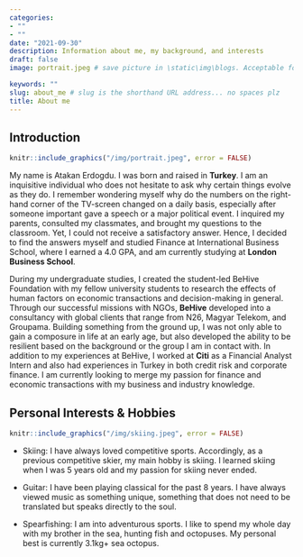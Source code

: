 ```yaml
---
categories:  
- ""    
- ""
date: "2021-09-30"
description: Information about me, my background, and interests
draft: false
image: portrait.jpeg # save picture in \static\img\blogs. Acceptable formats= jpg, jpeg, or png . Your iPhone pics wont work

keywords: ""
slug: about_me # slug is the shorthand URL address... no spaces plz
title: About me
---
```



## Introduction

```r
knitr::include_graphics("/img/portrait.jpeg", error = FALSE)
```

My name is Atakan Erdogdu. I was born and raised in **Turkey**. I am an inquisitive individual who does not hesitate to ask why certain things evolve as they do. I remember wondering myself why do the numbers on the right-hand corner of the TV-screen changed on a daily basis, especially after someone important gave a speech or a major political event. I inquired my parents, consulted my classmates, and brought my questions to the classroom. Yet, I could not receive a satisfactory answer. Hence, I decided to find the answers myself and studied Finance at International Business School, where I earned a 4.0 GPA, and am currently studying at **London Business School**. 

During my undergraduate studies, I created the student-led BeHive Foundation with my fellow university students to research the effects of human factors on economic transactions and decision-making in general. Through our successful missions with NGOs, **BeHive** developed into a consultancy with global clients that range from N26, Magyar Telekom, and Groupama. Building something from the ground up, I was not only able to gain a composure in life at an early age, but also developed the ability to be resilient based on the background or the group I am in contact with. In addition to my experiences at BeHive, I worked at **Citi** as a Financial Analyst Intern and also had experiences in Turkey in both credit risk and corporate finance. I am currently looking to merge my passion for finance and economic transactions with my business and industry knowledge.

## Personal Interests & Hobbies


```r
knitr::include_graphics("/img/skiing.jpeg", error = FALSE)
```

* Skiing: I have always loved competitive sports. Accordingly, as a previous competitive skier, my main hobby is skiing. I learned skiing when I was 5 years old and my passion for skiing never ended.

* Guitar: I have been playing classical for the past 8 years. I have always viewed music as something unique, something that does not need to be translated but speaks directly to the soul.

* Spearfishing: I am into adventurous sports. I like to spend my whole day with my brother in the sea, hunting fish and octopuses. My personal best is currently 3.1kg+ sea octopus. 


